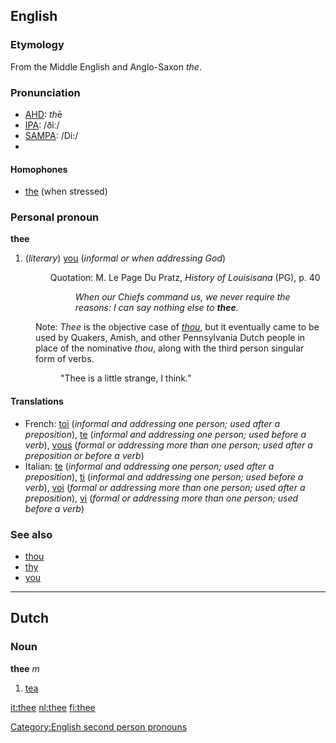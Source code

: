==English==

===Etymology===
From the Middle English and Anglo-Saxon ''the''.

===Pronunciation===
*[[w:AHD|AHD]]: <i>th</i>ē
*[[w:IPA|IPA]]: /ðiː/
*[[w:SAMPA|SAMPA]]: /Di:/
*{{audio|en-us-thee.ogg|Audio (US)}}

====Homophones====
*[[the]] (when stressed)

===Personal pronoun===
'''thee'''

# {{archaic}} (''literary'') [[you]] (''informal or when addressing God'')
#:Quotation: M. Le Page Du Pratz, <i>History of Louisisana</i> (PG), p. 40
#:: <i>When our Chiefs command us, we never require the reasons: I can say nothing else to <b>thee</b>.</i>

:Note: ''Thee'' is the objective case of ''[[thou]]'', but it eventually came to be used by Quakers, Amish, and other Pennsylvania Dutch people in place of the nominative ''thou'', along with the third person singular form of verbs.
:: "Thee is a little strange, I think."

====Translations====
*French: [[toi]] (''informal and addressing one person; used after a preposition''), [[te]] (''informal and addressing one person; used before a verb''), [[vous]] (''formal or addressing more than one person; used after a preposition or before a verb'')
*Italian: [[te]] (''informal and addressing one person; used after a preposition''), [[ti]] (''informal and addressing one person; used before a verb''), [[voi]] (''formal or addressing more than one person; used after a preposition''), [[vi]] (''formal or addressing more than one person; used before a verb'')

===See also===
*[[thou]]
*[[thy]]
*[[you]]

----
==Dutch==
===Noun===
'''thee''' ''m''

#[[tea]]

[[Category:English second person pronouns]]

[[it:thee]]
[[nl:thee]]
[[fi:thee]]